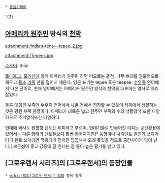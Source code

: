  * [[동음이의어]]
[[목차]]
== [[아메리카 원주민]] 방식의 [[천막]] ==
attachment:/indian-tent---tepee_2.jpg

attachment:/Tepees.jpg

[[수우]]어: thípi

[[토마호크]], [[모카신]]과 함께 아메리카 원주민 하면 떠오르는 물건. 나무 뼈대를 원뿔형으로 세우고 [[들소]] [[가죽]] 천을 덮어서 세운다. 영문 표기는 tepee 혹은 teepee. [[수우]]족 언어에서 나온 단어로, 현재 영어에서는 아메리카 원주민 방식의 천막을 대표하는 명사로 자리잡았다.

물론 대평원 부족인 수우족 언어에서 나온 점에서 짐작할 수 있듯이 티피에서 생활하는 것은 평원 부족 한정이다. 아메리카 대륙은 넓고 원주민 부족의 수와 생활양식 또한 다양하므로 주거양식또한 다양하다.

현대에 와서도 원뿔형 텐트는 티피라고 부르며, 현대기술로 만들어진 티피는 공간활용에 있어서는 다른 형태의 텐트들보다 훨씬 떨어지지만[* 돔형이나 사각텐트 같은거 쓰다가 티피 텐트 쓰게되면 적응되기 전까진 답답해서 오래 못있을 정도로 공간차이가 많이 난다.] 보온성이 좋고 강풍에 잘 견디는 점 등이 높은 평가를 받고 있다.

== [그로우랜서 시리즈]의 [그로우랜서]의 등장인물 ==
 * [[wiki:"티피(그로우 랜서)" 티피]] 항목 참조
